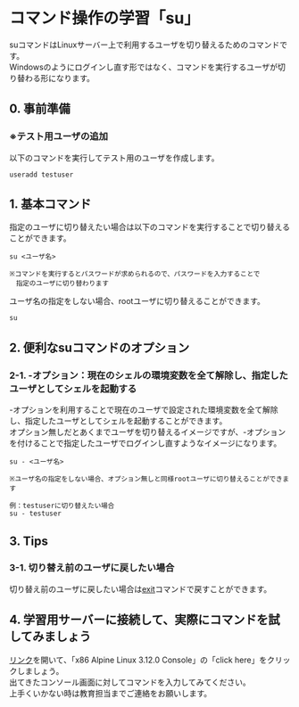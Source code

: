 # コマンド操作の学習「su」
suコマンドはLinuxサーバー上で利用するユーザを切り替えるためのコマンドです。  
Windowsのようにログインし直す形ではなく、コマンドを実行するユーザが切り替わる形になります。
## 0. 事前準備
### ※テスト用ユーザの追加
以下のコマンドを実行してテスト用のユーザを作成します。
```shell
useradd testuser
```
## 1. 基本コマンド
指定のユーザに切り替えたい場合は以下のコマンドを実行することで切り替えることができます。
```shell
su <ユーザ名>

※コマンドを実行するとパスワードが求められるので、パスワードを入力することで
　指定のユーザに切り替わります
```
ユーザ名の指定をしない場合、rootユーザに切り替えることができます。
```shell
su
```
## 2. 便利なsuコマンドのオプション
### 2-1. -オプション：現在のシェルの環境変数を全て解除し、指定したユーザとしてシェルを起動する
-オプションを利用することで現在のユーザで設定された環境変数を全て解除し、指定したユーザとしてシェルを起動することができます。  
オプション無しだとあくまでユーザを切り替えるイメージですが、-オプションを付けることで指定したユーザでログインし直すようなイメージになります。
```shell
su - <ユーザ名>

※ユーザ名の指定をしない場合、オプション無しと同様rootユーザに切り替えることができます

例：testuserに切り替えたい場合
su - testuser
```
## 3. Tips
### 3-1. 切り替え前のユーザに戻したい場合
切り替え前のユーザに戻したい場合は[exit](/command/command_control_exit)コマンドで戻すことができます。
## 4. 学習用サーバーに接続して、実際にコマンドを試してみましょう
[リンク](https://bellard.org/jslinux/)を開いて、「x86 Alpine Linux 3.12.0 Console」の「click here」をクリックしましょう。  
出てきたコンソール画面に対してコマンドを入力してみてください。  
上手くいかない時は教育担当までご連絡をお願いします。
